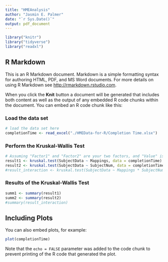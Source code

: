 ```yaml
---
title: "HMEAnalysis"
author: "Jasmin E. Palmer"
date: "`r Sys.Date()`"
output: pdf_document
---
```


```r
library("knitr")
library("tidyverse")
library("readxl")
```

## R Markdown

This is an R Markdown document. Markdown is a simple formatting syntax for authoring HTML, PDF, and MS Word documents. For more details on using R Markdown see <http://rmarkdown.rstudio.com>.

When you click the **Knit** button a document will be generated that includes both content as well as the output of any embedded R code chunks within the document. You can embed an R code chunk like this:


### Load the data set 
```r
# load the data set here
completionTime <- read_excel("./HMEData-for-R/Completion Time.xlsx")
```


### Perform the Kruskal-Wallis Test
```r

# Assuming "Factor1" and "Factor2" are your two factors, and "Value" is the data to be analyzed.
result1 <- kruskal.test(SubjectData ~ Mappings, data = completionTime)
result2 <- kruskal.test(SubjectData ~ SubjectNum, data = completionTime)
#result_interaction <- kruskal.test(SubjectData ~ Mappings * SubjectNum, data = completionTime)
```

### Results of the Kruskal-Wallis Test
```r

summ1 <- summary(result1)
summ2 <- summary(result2)
#summary(result_interaction)

```


## Including Plots

You can also embed plots, for example:

```r
plot(completionTime)
```

Note that the `echo = FALSE` parameter was added to the code chunk to prevent printing of the R code that generated the plot.
